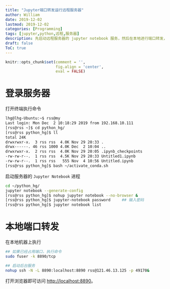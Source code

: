 ```yaml
---
title: "Jupyter端口转发运行远程服务器"
author: William
date: 2019-12-02
lastmod: 2019-12-02
categories: [Programming]
tags: [jupyter,python,远程,服务器]
description: 先启动远程服务器的 jupyter notebook 服务，然后在本地进行端口转发，通过打开本地浏览器即可访问。
draft: false
ToC: true
---
```


```r
knitr::opts_chunk$set(comment = '',
                      fig.align = 'center',
                      eval = FALSE)
```

# 登录服务器

打开终端执行命令

```bash
lhg@lhg-Ubuntu:~$ rss@my
Last login: Mon Dec  2 10:18:29 2019 from 192.168.10.111
[rss@rss ~]$ cd python_hg/
[rss@rss python_hg]$ ll
total 24K
drwxrwxr-x.  3 rss rss  4.0K Nov 29 20:33 .
drwx------. 46 rss 1000 4.0K Dec  2 10:04 ..
drwxrwxr-x.  2 rss rss  4.0K Nov 29 20:05 .ipynb_checkpoints
-rw-rw-r--.  1 rss rss  4.5K Nov 29 20:33 Untitled1.ipynb
-rw-rw-r--.  1 rss rss   555 Nov  4 10:56 Untitled.ipynb
[rss@rss python_hg]$ bash ~/activate_conda.sh
```

启动服务器的 `Jupyter Notebook` 进程

```bash
cd ~/python_hg/
jupyter notebook --generate-config
[rss@rss python_hg]$ nohup jupyter notebook --no-browser &
[rss@rss python_hg]$ jupyter-notebook password     ## 输入密码
[rss@rss python_hg]$ jupyter notebook list
```

# 本地端口转发

在本地机器上执行

```bash
## 如果已经占用端口，执行命令
sudo fuser -k 8890/tcp

## 启动后台服务
nohup ssh -N -L 8890:localhost:8890 rss@121.46.13.125 -p 49170&
```

打开浏览器即可访问 [http://localhost:8890](http://localhost:8890)。
